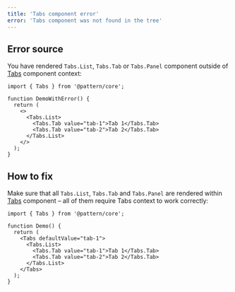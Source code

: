 ```yaml
---
title: 'Tabs component error'
error: 'Tabs component was not found in the tree'
---
```


## Error source

You have rendered `Tabs.List`, `Tabs.Tab` or `Tabs.Panel` component outside of [Tabs](/core/tabs/) component context:

```tsx
import { Tabs } from '@pattern/core';

function DemoWithError() {
  return (
    <>
      <Tabs.List>
        <Tabs.Tab value="tab-1">Tab 1</Tabs.Tab>
        <Tabs.Tab value="tab-2">Tab 2</Tabs.Tab>
      </Tabs.List>
    </>
  );
}
```

## How to fix

Make sure that all `Tabs.List`, `Tabs.Tab` and `Tabs.Panel` are rendered within [Tabs](/core/tabs/) component
– all of them require Tabs context to work correctly:

```tsx
import { Tabs } from '@pattern/core';

function Demo() {
  return (
    <Tabs defaultValue="tab-1">
      <Tabs.List>
        <Tabs.Tab value="tab-1">Tab 1</Tabs.Tab>
        <Tabs.Tab value="tab-2">Tab 2</Tabs.Tab>
      </Tabs.List>
    </Tabs>
  );
}
```

